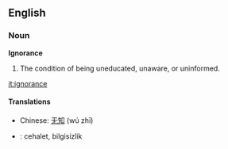 ==English==

===Noun===

'''Ignorance'''

# The condition of being uneducated, unaware, or uninformed.

[[it:ignorance]]

====Translations====
*Chinese: [[无知]] (wú zhī)
*{{tr}}: cehalet, bilgisizlik